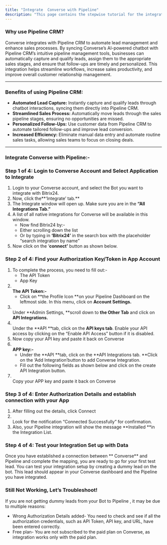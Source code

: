 ```yaml
---
title: "Integrate  Converse with Pipeline"
description: "This page contains the stepwise tutorial for the integration with  Converse"
---
```


### **Why use Pipeline CRM?**

 Converse integrates with Pipeline CRM to automate lead management and enhance sales processes. By syncing  Converse’s AI-powered chatbot with Pipeline CRM’s intuitive pipeline management tools, businesses can automatically capture and qualify leads, assign them to the appropriate sales stages, and ensure that follow-ups are timely and personalized. This integration helps streamline workflows, increase sales productivity, and improve overall customer relationship management.

---

### **Benefits of using Pipeline CRM:**

- **Automated Lead Capture:** Instantly capture and qualify leads through chatbot interactions, syncing them directly into Pipeline CRM.
- **Streamlined Sales Process:** Automatically move leads through the sales pipeline stages, ensuring no opportunities are missed.
- **Personalized Follow-Ups:** Use customer data from Pipeline CRM to automate tailored follow-ups and improve lead conversion.
- **Increased Efficiency:** Eliminate manual data entry and automate routine sales tasks, allowing sales teams to focus on closing deals.

---

### **Integrate  Converse with Pipeline:-**

### **Step 1 of 4: Login to  Converse Account and Select Application to Integrate**

1. Login to your  Converse account, and select the Bot you want to integrate with Bitrix24.
2. Now, click the**‘Integrate’ tab.** 
3. The Integrate window will open up. Make sure you are in the **“All Integrations Tab.”**
4. A list of all native integrations for  Converse will be available in this window.
   - Now find Bitrix24 by:-
   - Either scrolling down the list
   - Or by typing in **‘**Bitrix24**’** in the search box with the placeholder “search integration by name”
5. Now click on the ‘**connect’** button as shown below.

### **Step 2 of 4: Find your Authorization Key/Token in App Account**

1. To complete the process, you need to fill out:-
   - The API Token
   - App Key
2. **\
   The API Token:-**
   - Click on **the Profile Icon **on your Pipeline Dashboard on the leftmost side. In this menu, click on **Account Settings.**
3. \
   Under **Admin Settings, **scroll down to **the Other Tab** and click on **API Integrations.**
4. \
   Under the **API **tab, click on the **API keys tab**. Enable your API access by clicking on the “Enable API Access” button if it is disabled.
5. Now copy your API key and paste it back on  Converse
6. **\
   APP key:-**
   - Under the **API **tab, click on the **API Integrations tab. **Click on the ‘Add Integration’button to add  Converse Integration.
   - Fill out the following fields as shown below and click on the create API Integration button.
7. \
   Copy your APP key and paste it back on  Converse

### **Step 3 of 4: Enter Authorization Details and establish connection with your App**

1. After filling out the details, click Connect
2. \
   Look for the notification “Connected Successfully” for confirmation.
3. Also, your Pipeline integration will show the message **Installed **in the Integration List.

### **Step 4 of 4: Test your Integration Set up with Data**

Once you have established a connection between ** Converse** and Pipeline and complete the mapping, you are ready to go for your first test lead. You can test your integration setup by creating a dummy lead on the bot. This lead should appear in your  Converse dashboard and the Pipeline you have integrated.

### **Still Not Working, Let’s Troubleshoot\!**

If you are not getting dummy leads from your Bot to Pipeline , it may be due to multiple reasons:

- Wrong Authorization Details added- You need to check and see if all the authorization credentials, such as API Token, API key, and URL, have been entered correctly.
- Free plan- You are not subscribed to the paid plan on  Converse, as integration works only with the paid plan.

 